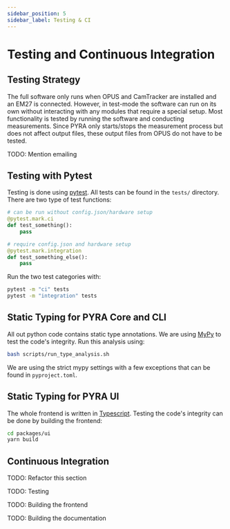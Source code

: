 ```yaml
---
sidebar_position: 5
sidebar_label: Testing & CI
---
```


# Testing and Continuous Integration

## Testing Strategy

The full software only runs when OPUS and CamTracker are installed and an EM27 is connected. However, in test-mode the software can run on its own without interacting with any modules that require a special setup. Most functionality is tested by running the software and conducting measurements. Since PYRA only starts/stops the measurement process but does not affect output files, these output files from OPUS do not have to be tested.

TODO: Mention emailing

## Testing with Pytest

Testing is done using [pytest](https://github.com/pytest-dev/pytest/). All tests can be found in the `tests/` directory. There are two type of test functions:

```python
# can be run without config.json/hardware setup
@pytest.mark.ci
def test_something():
    pass

# require config.json and hardware setup
@pytest.mark.integration
def test_something_else():
    pass
```

Run the two test categories with:

```bash
pytest -m "ci" tests
pytest -m "integration" tests
```

## Static Typing for PYRA Core and CLI

All out python code contains static type annotations. We are using [MyPy](https://github.com/python/mypy) to test the code's integrity. Run this analysis using:

```bash
bash scripts/run_type_analysis.sh
```

We are using the strict mypy settings with a few exceptions that can be found in `pyproject.toml`.

## Static Typing for PYRA UI

The whole frontend is written in [Typescript](https://github.com/microsoft/TypeScript). Testing the code's integrity can be done by building the frontend:

```bash
cd packages/ui
yarn build
```

## Continuous Integration

TODO: Refactor this section

TODO: Testing

TODO: Building the frontend

TODO: Building the documentation

<!--**Continuous Integration:** The CI-Pipeline runs every time a commit/a series of commits is added to the `release` branch. The CI compiles and bundles the frontend code into an installable windows-application. Then it creates a new release draft and attaches the `.msi` file to the draft. We can then manually add the release description and submit the release.

**Testing (not in an active CI):** We could add automated tests to the main- and integration branches. However, most things we could test make use of OPUS, Camtracker, Helios, or the enclosure, hence we can only do a subset of our tests in an isolated CI environment without the system present.-->
